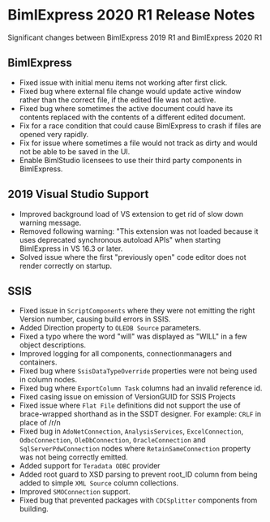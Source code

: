# BimlExpress 2020 R1 Release Notes

Significant changes between BimlExpress 2019 R1 and BimlExpress 2020 R1

## BimlExpress 
* Fixed issue with initial menu items not working after first click.
* Fixed bug where external file change would update active window rather than the correct file, if the edited file was not active.
* Fixed bug where sometimes the active document could have its contents replaced with the contents of a different edited document.
* Fix for a race condition that could cause BimlExpress to crash if files are opened very rapidly.
* Fix for issue where sometimes a file would not track as dirty and would not be able to be saved in the UI.
* Enable BimlStudio licensees to use their third party components in BimlExpress. 

## 2019 Visual Studio Support
* Improved background load of VS extension to get rid of slow down warning message.
* Removed following warning: "This extension was not loaded because it uses deprecated synchronous autoload APIs" when starting BimlExpress in VS 16.3 or later.
* Solved issue where the first "previously open" code editor does not render correctly on startup.

## SSIS
* Fixed issue in `ScriptComponents` where they were not emitting the right Version number, causing build errors in SSIS.
* Added Direction property to `OLEDB Source` parameters.
* Fixed a typo where the word "will" was displayed as "WILL" in a few object descriptions.
* Improved logging for all components, connectionmanagers and containers.
* Fixed bug where `SsisDataTypeOverride` properties were not being used in column nodes.
* Fixed bug where `ExportColumn Task` columns had an invalid reference id. 
* Fixed casing issue on emission of VersionGUID for SSIS Projects
* Fixed issue where `Flat File` definitions did not support the use of brace-wrapped shorthand as in the SSDT designer. For example: `CRLF` in place of /r/n
* Fixed bug in `AdoNetConnection`, `AnalysisServices`, `ExcelConnection`, `OdbcConnection`, `OleDbConnection`, `OracleConnection` and `SqlServerPdwConnection` nodes where `RetainSameConnection` property was not being correctly emitted.
* Added support for `Teradata ODBC` provider
* Added root guard to XSD parsing to prevent root_ID column from being added to simple `XML Source` column collections.
* Improved `SMOConnection` support.
* Fixed bug that prevented packages with `CDCSplitter` components from building.



